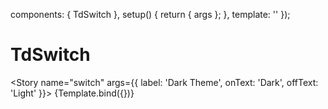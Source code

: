 <!-- TdSwitch.stories.mdx-->



<Meta title="Atoms/TdSwitch" component={TdSwitch} />

  components: { TdSwitch },
  setup() {
    return { args };
  },
  template: '<TdSwitch v-bind="args"/>'
});

# TdSwitch

<Story name="switch"
  args={{
    label: 'Dark Theme',
    onText: 'Dark',
    offText: 'Light'
  }}>
  {Template.bind({})}
</Story>